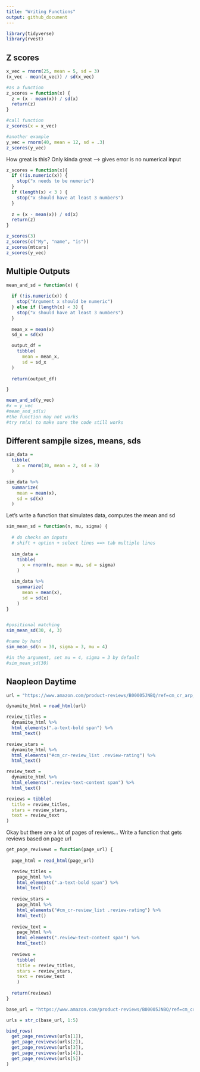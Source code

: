 ```yaml
---
title: "Writing Functions"
output: github_document
---
```


```r
library(tidyverse)
library(rvest)
```


## Z scores
```r
x_vec = rnorm(25, mean = 5, sd = 3)
(x_vec - mean(x_vec)) / sd(x_vec)

#as a function
z_scores = function(x) {
  z = (x - mean(x)) / sd(x)
  return(z)
}

#call function
z_scores(x = x_vec)

#another example
y_vec = rnorm(40, mean = 12, sd = .3)
z_scores(y_vec)
```


How great is this?
Only kinda great --> gives error is no numerical input

```r
z_scores = function(x){
  if (!is.numeric(x)) {
    stop("x needs to be numeric")
  }
  if (length(x) < 3 ) {
    stop("x should have at least 3 numbers")
  }
  
  z = (x - mean(x)) / sd(x)
  return(z)
}
```

```r
z_scores(3)
z_scores(c("My", "name", "is"))
z_scores(mtcars)
z_scores(y_vec)
```


## Multiple Outputs
```r
mean_and_sd = function(x) {
  
  if (!is.numeric(x)) {
    stop("Argument x should be numeric")
  } else if (length(x) < 3) {
    stop("x should have at least 3 numbers")
  }
  
  mean_x = mean(x)
  sd_x = sd(x)

  output_df = 
    tibble(
      mean = mean_x,
      sd = sd_x
  )
  
  return(output_df)

}

mean_and_sd(y_vec)
#x = y_vec
#mean_and_sd(x)
#the function may not works
#try rm(x) to make sure the code still works
```


## Different sampjle sizes, means, sds
```r
sim_data = 
  tibble(
    x = rnorm(30, mean = 2, sd = 3)
  )

sim_data %>% 
  summarize(
    mean = mean(x),
    sd = sd(x)
  )
```

Let's write a function that simulates data, computes the mean and sd
```r
sim_mean_sd = function(n, mu, sigma) {
  
  # do checks on inputs
  # shift + option + select lines ==> tab multiple lines
  
  sim_data = 
    tibble(
      x = rnorm(n, mean = mu, sd = sigma)
    )

  sim_data %>% 
    summarize(
      mean = mean(x),
      sd = sd(x)
    )
}


#positional matching
sim_mean_sd(30, 4, 3)

#name by hand
sim_mean_sd(n = 30, sigma = 3, mu = 4)

#in the argument, set mu = 4, sigma = 3 by default
#sim_mean_sd(30)
```


## Naopleon Daytime
```r
url = "https://www.amazon.com/product-reviews/B00005JNBQ/ref=cm_cr_arp_d_viewopt_rvwer?ie=UTF8&reviewerType=avp_only_reviews&sortBy=recent&pageNumber=1"

dynamite_html = read_html(url)

review_titles = 
  dynamite_html %>%
  html_elements(".a-text-bold span") %>%
  html_text()

review_stars = 
  dynamite_html %>%
  html_elements("#cm_cr-review_list .review-rating") %>%
  html_text()

review_text = 
  dynamite_html %>%
  html_elements(".review-text-content span") %>%
  html_text()

reviews = tibble(
  title = review_titles,
  stars = review_stars,
  text = review_text
)

```


Okay but there are a lot of pages of reviews...
Write a function that gets reviews based on page url

```r
get_page_revivews = function(page_url) {
  
  page_html = read_html(page_url)

  review_titles = 
    page_html %>%
    html_elements(".a-text-bold span") %>%
    html_text()
  
  review_stars = 
    page_html %>%
    html_elements("#cm_cr-review_list .review-rating") %>%
    html_text()
  
  review_text = 
    page_html %>%
    html_elements(".review-text-content span") %>%
    html_text()
  
  reviews = 
    tibble(
    title = review_titles,
    stars = review_stars,
    text = review_text
    )
  
  return(reviews)
}

base_url = "https://www.amazon.com/product-reviews/B00005JNBQ/ref=cm_cr_arp_d_viewopt_rvwer?ie=UTF8&reviewerType=avp_only_reviews&sortBy=recent&pageNumber="

urls = str_c(base_url, 1:5)

bind_rows(
  get_page_revivews(urls[1]),
  get_page_revivews(urls[2]),
  get_page_revivews(urls[3]),
  get_page_revivews(urls[4]),
  get_page_revivews(urls[5])
)
```











